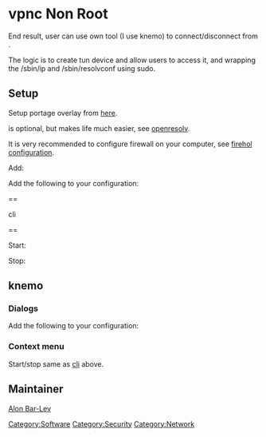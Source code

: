 = vpnc Non Root =

End result, user can use own tool (I use knemo) to connect/disconnect from {{Package|net-misc/vpnc}}.

The logic is to create tun device and allow users to access it, and wrapping the /sbin/ip and /sbin/resolvconf
using sudo.

== Setup ==

{{Kernel|Add tap|<pre>
  Device Drivers  ---> 
    [*] Network device support  --->
      <M>   Universal TUN/TAP device driver support
</pre>}}

Setup portage overlay from [https://github.com/alonbl/alon-barlev-overlay here].

{{Root|emerge net-misc/vpnc net-dns/openresolv}}

{{Package|net-dns/openresolv}} is optional, but makes life much easier, see [[openresolv]].

It is very recommended to configure firewall on your computer, see [[Firewall_Using_Firehol|firehol configuration]].

Add:
{{File|/etc/conf.d/net|<pre>
rc_net_vpn0_need="firewall" # optional, if you setup firewall.
rc_net_vpn0_provide="!net"
tuntap_vpn0="tun"
iproute2_vpn0="group users"
config_vpn0="null"
txqueuelen_vpn0="100"
metric_vpn0="10"
</pre>}}

{{Root|<nowiki>ln -s net.lo /etc/init.d/net.vpn0
rc-update add net.vpn0 default
/etc/init.d/net.vpn0 start
</nowiki>}}

{{Command|mkdir -p ~/vpnc/run}}

Add the following to your configuration:
{{File|~/vpnc/site.conf|<pre>
Interface name vpn0
Local Port 0
Pidfile /home/@USER@/vpnc/run/pid
Script VAR_RUN="/home/@USER@/vpnc/run" ROUTE_METRIC="10" IPROUTE="sudo /sbin/ip" RESOLVCONF="sudo /sbin/resolvconf" /etc/vpnc/vpnc-script
Xauth interactive
</pre>}}

{{File|/etc/sudoers.d/vpnc|<pre>
%users ALL=(ALL) NOPASSWD: /sbin/ip
%users ALL=(ALL) NOPASSWD: /sbin/resolvconf
</pre>}}

== <div id="cli">cli</div> ==

Start:
{{Command|/usr/sbin/vpnc /home/@USER@/vpnc/site.conf}}

Stop:
{{Command|<nowiki>VAR_RUN="/home/@USER@/vpnc/run" /usr/sbin/vpnc-disconnect</nowiki>}}

== knemo ==

=== Dialogs ===

{{File|~/vpnc/vpnc-getpass|<pre>
#!/bin/sh

die() {
        local m="$1"
        echo "FATAL: $1" >&2
        exit 1
}

prompt="$1"

[ -z "${prompt}" ] && die "usage: $0 prompt"

kdialog --title "vpnc" --password "$prompt" || die "password"
</pre>}}

Add the following to your configuration:
{{File|~/vpnc/site.conf|<pre>
Password Program /home/@USER@/vpnc/vpnc-getpass
</pre>}}

=== Context menu ===

Start/stop same as [[#cli|cli]] above.

== Maintainer ==

[[User:Alonbl|Alon Bar-Lev]]

{{AuthorList|{{Author|Alon Bar-Lev|2012-08-15|type=original}}}}

[[Category:Software]]
[[Category:Security]]
[[Category:Network]]